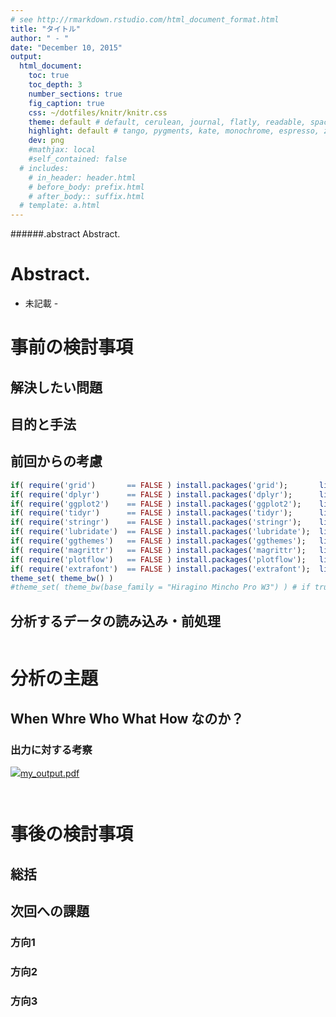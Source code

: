 ```yaml
---
# see http://rmarkdown.rstudio.com/html_document_format.html
title: "タイトル"
author: " - "
date: "December 10, 2015"
output: 
  html_document: 
    toc: true
    toc_depth: 3
    number_sections: true
    fig_caption: true
    css: ~/dotfiles/knitr/knitr.css
    theme: default # default, cerulean, journal, flatly, readable, spacelab, united, cosmo
    highlight: default # tango, pygments, kate, monochrome, espresso, zenburn, haddock, textmate
    dev: png
    #mathjax: local
    #self_contained: false
  # includes:
    # in_header: header.html
    # before_body: prefix.html
    # after_body:: suffix.html
  # template: a.html
---
```


######.abstract Abstract.

<h1 id='report-abstract-title'> Abstract. </h1>
<div id='report-abstract-content'>
  - 未記載 - 
</div>

# 事前の検討事項
## 解決したい問題
## 目的と手法
## 前回からの考慮

```r
if( require('grid')       == FALSE ) install.packages('grid');       library('grid',      quietly = TRUE, warn.conflicts = FALSE)
if( require('dplyr')      == FALSE ) install.packages('dplyr');      library('dplyr',     quietly = TRUE, warn.conflicts = FALSE)
if( require('ggplot2')    == FALSE ) install.packages('ggplot2');    library('ggplot2',   quietly = TRUE, warn.conflicts = FALSE)
if( require('tidyr')      == FALSE ) install.packages('tidyr');      library('tidyr',     quietly = TRUE, warn.conflicts = FALSE)
if( require('stringr')    == FALSE ) install.packages('stringr');    library('stringr',   quietly = TRUE, warn.conflicts = FALSE)
if( require('lubridate')  == FALSE ) install.packages('lubridate');  library('lubridate', quietly = TRUE, warn.conflicts = FALSE)
if( require('ggthemes')   == FALSE ) install.packages('ggthemes');   library('ggthemes',  quietly = TRUE, warn.conflicts = FALSE)
if( require('magrittr')   == FALSE ) install.packages('magrittr');   library('magrittr',  quietly = TRUE, warn.conflicts = FALSE)
if( require('plotflow')   == FALSE ) install.packages('plotflow');   library('plotflow',  quietly = TRUE, warn.conflicts = FALSE)
if( require('extrafont')  == FALSE ) install.packages('extrafont');  library('extrafont', quietly = TRUE, warn.conflicts = FALSE)
theme_set( theme_bw() )
#theme_set( theme_bw(base_family = "Hiragino Mincho Pro W3") ) # if true, I cannot use pdf() for a font problem
```

## 分析するデータの読み込み・前処理

```r

```


# 分析の主題
## When Whre Who What How なのか？

### 出力に対する考察

<a href='' class='pdf-link'><img class='adobe-pdf-logo' src='/home/pcuser/dotfiles/knitr/ip/pdf.jpg'>my_output.pdf</a>


```r

```

```r

```


# 事後の検討事項
## 総括
## 次回への課題
### 方向1
### 方向2
### 方向3


<!--

###### （解析者使用欄）

```r

```


text (# header 1 ~ ###### header6)
  *italics*
    **bold**
    superscript^2^
    ~~strikethrough~~
    [link](www.rstudio.com)
  endash: --
    emdash: ---
    ellipsis: ...
  ![Logo](logo.png)
      inline : $A = \pi * r^{2}$
    ***
    > block quote
  * unordered list
  * item 2
  + sub-item 1
  1. ordered list
  2. item2

-->
